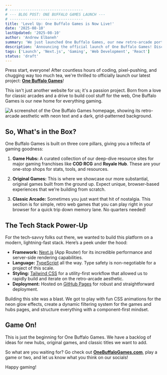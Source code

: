 ```yaml
---
# ---------------------------------
# --- BLOG POST: ONE BUFFALO GAMES LAUNCH ---
# ---------------------------------
title: 'Level Up: One Buffalo Games is Now Live!'
date: '2025-08-10'
lastUpdated: '2025-08-10'
author: 'Andrew Elbaneh'
summary: 'We just launched One Buffalo Games, our new retro-arcade portal for game hubs, original titles, and classic browser-based fun.'
description: 'Announcing the official launch of One Buffalo Games! Discover our new platform built with Next.js and Tailwind CSS, featuring gaming tool hubs, original games, and a collection of retro arcade classics.'
tags: ['Launch', 'Next.js', 'Gaming', 'Web Development', 'React']
status: 'draft'
---
```


Press start, everyone! After countless hours of coding, pixel-pushing, and chugging way too much tea, we're thrilled to officially launch our latest project: **[One Buffalo Games](https://onebuffalogames.com)**!

This isn't just another website for us; it's a passion project. Born from a love for classic arcades and a drive to build cool stuff for the web, One Buffalo Games is our new home for everything gaming.

![A screenshot of the One Buffalo Games homepage, showing its retro-arcade aesthetic with neon text and a dark, grid-patterned background.](/images/blog/onebuffalogames.webp)

## So, What's in the Box?

One Buffalo Games is built on three core pillars, giving you a trifecta of gaming goodness:

1.  **Game Hubs:** A curated collection of our deep-dive resource sites for major gaming franchises like **COD RCG** and **Royale Hub**. These are your one-stop shops for stats, tools, and resources.

2.  **Original Games:** This is where we showcase our more substantial, original games built from the ground up. Expect unique, browser-based experiences that we're building from scratch.

3.  **Classic Arcade:** Sometimes you just want that hit of nostalgia. This section is for simple, retro web games that you can play right in your browser for a quick trip down memory lane. No quarters needed!

## The Tech Stack Power-Up

For the tech-savvy folks out there, we wanted to build this platform on a modern, lightning-fast stack. Here’s a peek under the hood:

- **Framework:** [Next.js](https://nextjs.org/) (App Router) for its incredible performance and server-side rendering capabilities.
- **Language:** [TypeScript](https://www.typescriptlang.org/) all the way. Type safety is non-negotiable for a project of this scale.
- **Styling:** [Tailwind CSS](https://tailwindcss.com/) for a utility-first workflow that allowed us to rapidly build and iterate on the retro-arcade aesthetic.
- **Deployment:** Hosted on [GitHub Pages](https://pages.github.com/) for robust and straightforward deployment.

Building this site was a blast. We got to play with fun CSS animations for the neon glow effects, create a dynamic filtering system for the games and hubs pages, and structure everything with a component-first mindset.

## Game On!

This is just the beginning for One Buffalo Games. We have a backlog of ideas for new hubs, original games, and classic titles we want to add.

So what are you waiting for? Go check out **[OneBuffaloGames.com](https://onebuffalogames.com)**, play a game or two, and let us know what you think on our socials!

Happy gaming!

